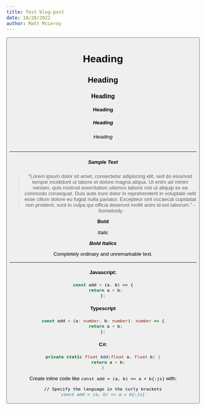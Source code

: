 ```yaml
---
title: Test blog-post
date: 10/28/2022
author: Matt McLeroy
---
```


<Button />
<ThemeSwitcher />

# Heading

## Heading

### Heading

#### Heading

##### Heading

###### Heading

---

##### Sample Text

> "Lorem ipsum dolor sit amet, consectetur adipiscing elit, sed do eiusmod tempor incididunt ut labore et dolore magna aliqua.
> Ut enim ad minim veniam, quis nostrud exercitation ullamco laboris nisi ut aliquip ex ea commodo consequat.
> Duis aute irure dolor in reprehenderit in voluptate velit esse cillum dolore eu fugiat nulla pariatur.
> Excepteur sint occaecat cupidatat non proident, sunt in culpa qui officia deserunt mollit anim id est laborum." - Somebody

**Bold**

_Italic_

**_Bold Italics_**

Completely ordinary and unremarkable text.

---

#### Javascript:

```js showLineNumbers title="src/add.js" {2}
const add = (a, b) => {
  return a + b;
};
```

#### Typescript

```ts
const add = (a: number, b: number): number => {
  return a + b;
};
```

#### C#:

```c#
private static float Add(float a, float b) {
    return a + b;
}
```

Create inline code like `const add = (a, b) => a + b{:js}` with:

```md
// Specify the language in the curly brackets
`const add = (a, b) => a + b{:js}`
```
